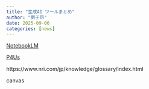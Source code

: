 ```yaml
---
title: "生成AI ツールまとめ"
author: "劉子昂"
date: 2025-09-06
categories: [news]
---
```


[NotebookLM](https://notebooklm.google)

[P4Us](https://promptforus.com)

https://www.nri.com/jp/knowledge/glossary/index.html

canvas